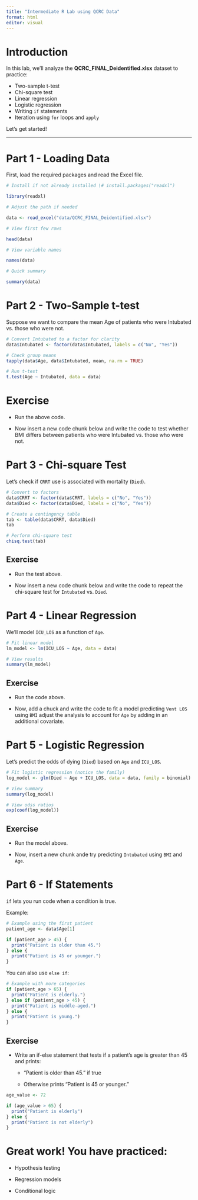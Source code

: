 ```yaml
---
title: "Intermediate R Lab using QCRC Data"
format: html
editor: visual
---
```


# Introduction

In this lab, we’ll analyze the **QCRC_FINAL_Deidentified.xlsx** dataset to practice:

-   Two-sample t-test
-   Chi-square test
-   Linear regression
-   Logistic regression
-   Writing `if` statements
-   Iteration using `for` loops and `apply`

Let’s get started!

------------------------------------------------------------------------

# Part 1 - Loading Data

First, load the required packages and read the Excel file.

```r
# Install if not already installed \# install.packages("readxl")

library(readxl)

# Adjust the path if needed

data <- read_excel("data/QCRC_FINAL_Deidentified.xlsx")

# View first few rows

head(data)

# View variable names

names(data)

# Quick summary

summary(data)
```

# Part 2 - Two-Sample t-test

Suppose we want to compare the mean Age of patients who were Intubated vs. those who were not.

```r
# Convert Intubated to a factor for clarity
data$Intubated <- factor(data$Intubated, labels = c("No", "Yes"))

# Check group means
tapply(data$Age, data$Intubated, mean, na.rm = TRUE)

# Run t-test
t.test(Age ~ Intubated, data = data)
```

# Exercise

-   Run the above code.

-   Now insert a new code chunk below and write the code to test whether BMI differs between patients who were Intubated vs. those who were not.

# Part 3 - Chi-square Test

Let’s check if `CRRT` use is associated with mortality (`Died`).

```r
# Convert to factors
data$CRRT <- factor(data$CRRT, labels = c("No", "Yes"))
data$Died <- factor(data$Died, labels = c("No", "Yes"))

# Create a contingency table
tab <- table(data$CRRT, data$Died)
tab

# Perform chi-square test
chisq.test(tab)
```

## Exercise

-   Run the test above.

-   Now insert a new code chunk below and write the code to repeat the chi-square test for `Intubated` vs. `Died`.

# Part 4 - Linear Regression

We’ll model `ICU_LOS` as a function of `Age`.

```r
# Fit linear model
lm_model <- lm(ICU_LOS ~ Age, data = data)

# View results
summary(lm_model)
```

## Exercise

-   Run the code above.

-   Now, add a chuck and write the code to fit a model predicting `Vent LOS` using `BMI` adjust the analysis to account for `Age` by adding in an additional covariate.

# Part 5 - Logistic Regression

Let’s predict the odds of dying (`Died`) based on `Age` and `ICU_LOS`.

```r
# Fit logistic regression (notice the family)
log_model <- glm(Died ~ Age + ICU_LOS, data = data, family = binomial)

# View summary
summary(log_model)

# View odss ratios
exp(coef(log_model))

```

## Exercise

-   Run the model above.

-   Now, insert a new chunk ande try predicting `Intubated` using `BMI` and `Age`.

# Part 6 - If Statements

`if` lets you run code when a condition is true.

Example:

```r
# Example using the first patient
patient_age <- data$Age[1]

if (patient_age > 45) {
  print("Patient is older than 45.")
} else {
  print("Patient is 45 or younger.")
}
```

You can also use `else if`:

```r
# Example with more categories
if (patient_age > 65) {
  print("Patient is elderly.")
} else if (patient_age > 45) {
  print("Patient is middle-aged.")
} else {
  print("Patient is young.")
}
```

## Exercise

-   Write an if-else statement that tests if a patient’s age is greater than 45 and prints:

    -   “Patient is older than 45.” if true

    -   Otherwise prints “Patient is 45 or younger.”

```r
age_value <- 72

if (age_value > 65) {
  print("Patient is elderly")
} else {
  print("Patient is not elderly")
}
```

# Great work! You have practiced:

-   Hypothesis testing

-   Regression models

-   Conditional logic
